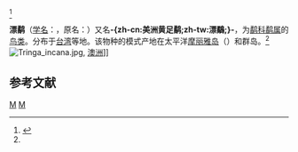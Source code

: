 {{NoteTA|G1=LS}}
{{Otheruses|subject=''Heteroscelus incanus''（中國稱「漂鹬」，臺灣現稱「美洲黄足鹬」|other=臺灣對「紅腹濱鷸」(Calidris canutus
)的舊稱「漂鹬」|紅腹濱鷸}}<ref>{{Cite web |url=http://wildbird.e-land.gov.tw/wildbird/newwildbird/Guide/bird/birddetail.asp?B_ID=2704 |title=存档副本 |access-date=2010-06-03 |archive-url=https://web.archive.org/web/20160304101756/http://wildbird.e-land.gov.tw/wildbird/newwildbird/Guide/bird/birddetail.asp?B_ID=2704 |archive-date=2016-03-04 |dead-url=yes }}</ref>
{{noteTA
|T=zh-cn:漂鹬; zh-tw:美洲黄足鹬; 
|1=zh-cn:漂鹬; zh-tw:美洲黄足鹬; 
}}
{{Speciesbox
| genus = Tringa
| species = incana
| status = LC | status_system = IUCN3.1
| status_ref = <ref name=iucn>{{IUCN2010|version=2010.3| assessors = [[BirdLife_International|BirdLife International]] | year = 2009 | id = 144011 | title = Heteroscelus  incanus |downloaded = 2010-10-5}}</ref>
| image = Wandering Tattler.jpg
| authority = (Gmelin, 1789)<ref name='id1905'>{{cite web| url =http://www.bioinfo.cn/db05/BjdwSpecies.php?action=view&id=1905| title =漂鹬| work =《中国动物物种编目数据库》| publisher =中国科学院微生物研究所| author =中国科学院动物研究所| accessdate =2009-04-04| deadurl =yes| archiveurl =https://web.archive.org/web/20160305042341/http://www.bioinfo.cn/db05/BjdwSpecies.php?action=view&id=1905| archivedate =2016-03-05}}</ref>
| synonyms = 
''Heteractitis incanus'' <br/>
''Heteroscelus incanus''
| range_map = Tringa incana map.svg
}}

'''漂鹬'''（[[学名|学名]]：{{lang|la|''Tringa incana''}}，原名：{{lang|la|''Heteroscelus incanus''}}）又名'''-{zh-cn:美洲黄足鹬;zh-tw:漂鷸;}-'''，为[[鹬科|鹬科]][[鹬属|鹬属]]的[[鸟类|鸟类]]。分布于[[台湾|台湾]]等地。该物种的模式产地在太平洋[[摩丽雅岛|摩丽雅岛]]（{{lang|en|Moorea}}）和{{tsl|en|Palmerston Island|帕默斯顿岛|帕默斯顿}}群岛。<ref name='id1905'/>
[[Image:Tringa_incana.jpg|thumb]], [[Australia|澳洲]]]]

== 参考文献 ==
{{reflist}}

{{Commons category|Tringa incana}}

{{taxonbar}}

[[Category:鹬属|M]]
[[Category:1789年描述的鸟类|M]]


{{鸻形目小作品}}